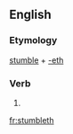 ==English==

===Etymology===
[[stumble]] + [[-eth]]

===Verb===
{{infl|en|verb form}}

# {{archaic third-person singular of|stumble}}

[[fr:stumbleth]]